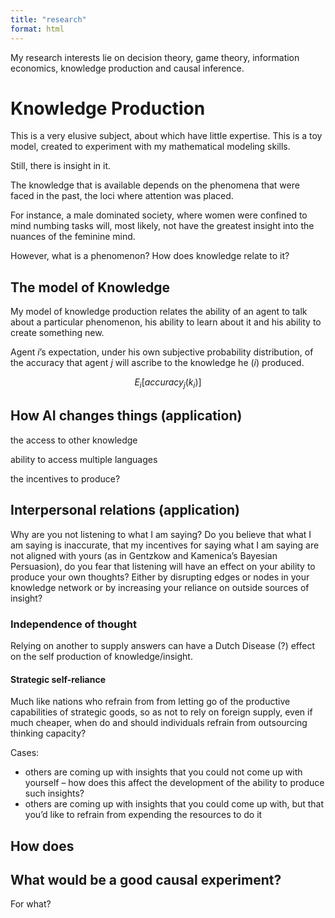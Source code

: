 ```yaml
---
title: "research"
format: html
---
```


My research interests lie on decision theory, game theory, information economics, knowledge production and causal inference.

# Knowledge Production

This is a very elusive subject, about which have little expertise. This is a toy model, created to experiment with my mathematical modeling skills. 

Still, there is insight in it.

The knowledge that is available depends on the phenomena that were faced in the past, the loci where attention was placed.

For instance, a male dominated society, where women were confined to mind numbing tasks will, most likely, not have the greatest insight into the nuances of the feminine mind.

However, what is a phenomenon? How does knowledge relate to it? 

## The model of Knowledge

My model of knowledge production relates the ability of an agent to talk about a particular phenomenon, his ability to learn about it and his ability to create something new. 


Agent *i*'s expectation, under his own subjective probability distribution, of the accuracy that agent *j* will ascribe to the knowledge he (*i*) produced.

$$
E_{i}[accuracy_j(k_i)]
$$

## How AI changes things (application)

the access to other knowledge

ability to access multiple languages

the incentives to produce?

## Interpersonal relations (application)

Why are you not listening to what I am saying? Do you believe that what I am saying is inaccurate, that my incentives for saying what I am saying are not aligned with yours (as in Gentzkow and Kamenica's Bayesian Persuasion), do you fear that listening will have an effect on your ability to produce your own thoughts? Either by disrupting edges or nodes in your knowledge network or by increasing your reliance on outside sources of insight?

### Independence of thought

Relying on another to supply answers can have a Dutch Disease (?) effect on the self production of knowledge/insight.

#### Strategic self-reliance

Much like nations who refrain from from letting go of the productive capabilities of strategic goods, so as not to rely on foreign supply, even if much cheaper, when do and should individuals refrain from outsourcing thinking capacity?

Cases:

- others are coming up with insights that you could not come up with yourself
-- how does this affect the development of the ability to produce such insights?
- others are coming up with insights that you could come up with, but that you'd like to refrain from expending the resources to do it

## How does 



## What would be a good causal experiment?

For what? 
